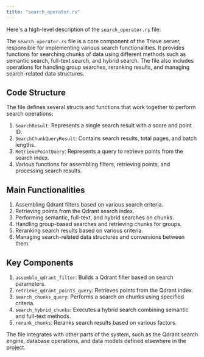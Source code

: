 ```yaml
---
title: "search_operator.rs"
---
```


Here's a high-level description of the `search_operator.rs` file:

The `search_operator.rs` file is a core component of the Trieve server, responsible for implementing various search functionalities. It provides functions for searching chunks of data using different methods such as semantic search, full-text search, and hybrid search. The file also includes operations for handling group searches, reranking results, and managing search-related data structures.

## Code Structure

The file defines several structs and functions that work together to perform search operations:

1. `SearchResult`: Represents a single search result with a score and point ID.
2. `SearchChunkQueryResult`: Contains search results, total pages, and batch lengths.
3. `RetrievePointQuery`: Represents a query to retrieve points from the search index.
4. Various functions for assembling filters, retrieving points, and processing search results.

## Main Functionalities

1. Assembling Qdrant filters based on various search criteria.
2. Retrieving points from the Qdrant search index.
3. Performing semantic, full-text, and hybrid searches on chunks.
4. Handling group-based searches and retrieving chunks for groups.
5. Reranking search results based on various criteria.
6. Managing search-related data structures and conversions between them.

## Key Components

1. `assemble_qdrant_filter`: Builds a Qdrant filter based on search parameters.
2. `retrieve_qdrant_points_query`: Retrieves points from the Qdrant index.
3. `search_chunks_query`: Performs a search on chunks using specified criteria.
4. `search_hybrid_chunks`: Executes a hybrid search combining semantic and full-text methods.
5. `rerank_chunks`: Reranks search results based on various factors.

The file integrates with other parts of the system, such as the Qdrant search engine, database operations, and data models defined elsewhere in the project.
